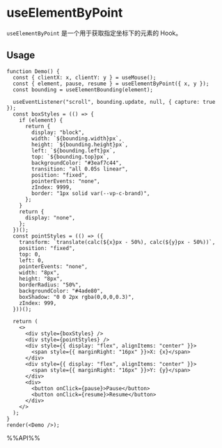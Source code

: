 # useElementByPoint

`useElementByPoint` 是一个用于获取指定坐标下的元素的 Hook。

## Usage

```tsx live noInline
function Demo() {
  const { clientX: x, clientY: y } = useMouse();
  const { element, pause, resume } = useElementByPoint({ x, y });
  const bounding = useElementBounding(element);

  useEventListener("scroll", bounding.update, null, { capture: true });
  const boxStyles = (() => {
    if (element) {
      return {
        display: "block",
        width: `${bounding.width}px`,
        height: `${bounding.height}px`,
        left: `${bounding.left}px`,
        top: `${bounding.top}px`,
        backgroundColor: "#3eaf7c44",
        transition: "all 0.05s linear",
        position: "fixed",
        pointerEvents: "none",
        zIndex: 9999,
        border: "1px solid var(--vp-c-brand)",
      };
    }
    return {
      display: "none",
    };
  })();
  const pointStyles = (() => ({
    transform: `translate(calc(${x}px - 50%), calc(${y}px - 50%))`,
    position: "fixed",
    top: 0,
    left: 0,
    pointerEvents: "none",
    width: "8px",
    height: "8px",
    borderRadius: "50%",
    backgroundColor: "#4ade80",
    boxShadow: "0 0 2px rgba(0,0,0,0.3)",
    zIndex: 999,
  }))();

  return (
    <>
      <div style={boxStyles} />
      <div style={pointStyles} />
      <div style={{ display: "flex", alignItems: "center" }}>
        <span style={{ marginRight: "16px" }}>X: {x}</span>
      </div>
      <div style={{ display: "flex", alignItems: "center" }}>
        <span style={{ marginRight: "16px" }}>Y: {y}</span>
      </div>
      <div>
        <button onClick={pause}>Pause</button>
        <button onClick={resume}>Resume</button>
      </div>
    </>
  );
}
render(<Demo />);
```

%%API%%
